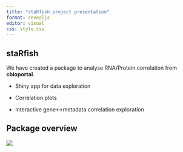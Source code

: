 ```yaml
---
title: "staRfish project presentation"
format: revealjs
editor: visual
css: style.css
---
```


## staRfish

We have created a package to analyse RNA/Protein correlation from **cbioportal**.

-   Shiny app for data exploration

-   Correlation plots

-   Interactive gene\<-\>metadata correlation exploration

## Package overview

![](inst/figures/pkg_overview.png){fig-align="center"}
